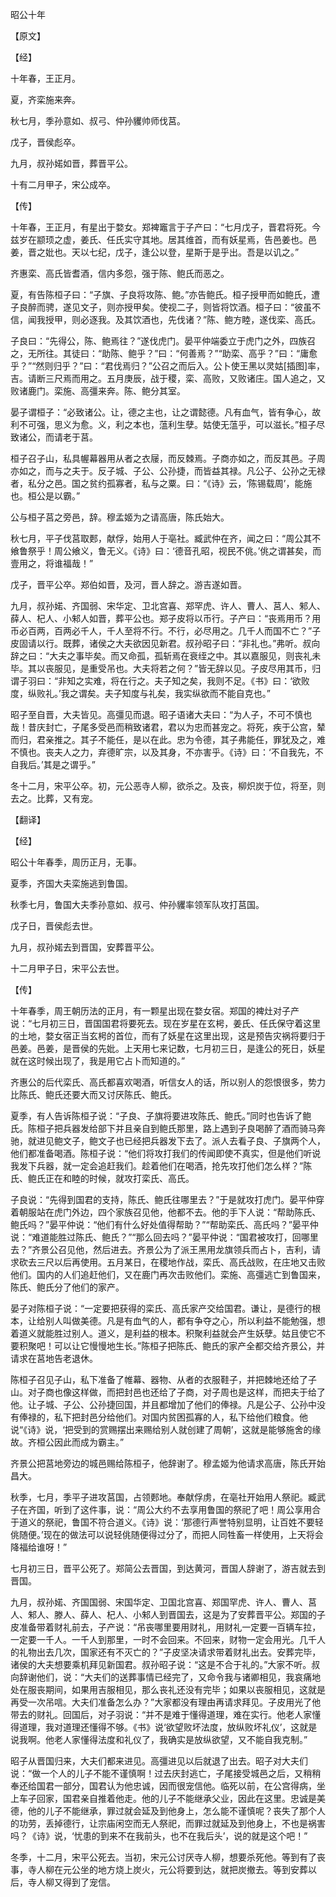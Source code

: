 

昭公十年

【原文】

【经】

十年春，王正月。

夏，齐栾施来奔。

秋七月，季孙意如、叔弓、仲孙貜帅师伐莒。

戊子，晋侯彪卒。

九月，叔孙婼如晋，葬晋平公。

十有二月甲子，宋公成卒。

【传】

十年春，王正月，有星出于婺女。郑裨竈言于子产曰：“七月戊子，晋君将死。今兹岁在颛顼之虚，姜氏、任氏实守其地。居其维首，而有妖星焉，告邑姜也。邑姜，晋之妣也。天以七纪，戊子，逢公以登，星斯于是乎出。吾是以讥之。”

齐惠栾、高氏皆耆酒，信内多怨，强于陈、鲍氏而恶之。

夏，有告陈桓子曰：“子旗、子良将攻陈、鲍。”亦告鲍氏。桓子授甲而如鲍氏，遭子良醉而骋，遂见文子，则亦授甲矣。使视二子，则皆将饮酒。桓子曰：“彼虽不信，闻我授甲，则必逐我。及其饮酒也，先伐诸？”陈、鲍方睦，遂伐栾、高氏。

子良曰：“先得公，陈、鲍焉往？”遂伐虎门。晏平仲端委立于虎门之外，四族召之，无所往。其徒曰：“助陈、鲍乎？”曰：“何善焉？”“助栾、高乎？”曰：“庸愈乎？”“然则归乎？”曰：“君伐焉归？”公召之而后入。公卜使王黑以灵姑[插图]率，吉。请断三尺焉而用之。五月庚辰，战于稷，栾、高败，又败诸庄。国人追之，又败诸鹿门。栾施、高彊来奔。陈、鲍分其室。

晏子谓桓子：“必致诸公。让，德之主也，让之谓懿德。凡有血气，皆有争心，故利不可强，思义为愈。义，利之本也，蕰利生孽。姑使无蕰乎，可以滋长。”桓子尽致诸公，而请老于莒。

桓子召子山，私具幄幕器用从者之衣屦，而反棘焉。子商亦如之，而反其邑。子周亦如之，而与之夫于。反子城、子公、公孙捷，而皆益其禄。凡公子、公孙之无禄者，私分之邑。国之贫约孤寡者，私与之粟。曰：“《诗》云，‘陈锡载周’，能施也。桓公是以霸。”

公与桓子莒之旁邑，辞。穆孟姬为之请高唐，陈氏始大。

秋七月，平子伐莒取郠，献俘，始用人于亳社。臧武仲在齐，闻之曰：“周公其不飨鲁祭乎！周公飨义，鲁无义。《诗》曰：‘德音孔昭，视民不佻。’佻之谓甚矣，而壹用之，将谁福哉！”

戊子，晋平公卒。郑伯如晋，及河，晋人辞之。游吉遂如晋。

九月，叔孙婼、齐国弱、宋华定、卫北宫喜、郑罕虎、许人、曹人、莒人、邾人、薛人、杞人、小邾人如晋，葬平公也。郑子皮将以币行。子产曰：“丧焉用币？用币必百两，百两必千人，千人至将不行。不行，必尽用之。几千人而国不亡？”子皮固请以行。既葬，诸侯之大夫欲因见新君。叔孙昭子曰：“非礼也。”弗听。叔向辞之曰：“大夫之事毕矣。而又命孤，孤斩焉在衰绖之中。其以嘉服见，则丧礼未毕。其以丧服见，是重受吊也。大夫将若之何？”皆无辞以见。子皮尽用其币，归谓子羽曰：“非知之实难，将在行之。夫子知之矣，我则不足。《书》曰：‘欲败度，纵败礼。’我之谓矣。夫子知度与礼矣，我实纵欲而不能自克也。”

昭子至自晋，大夫皆见。高彊见而退。昭子语诸大夫曰：“为人子，不可不慎也哉！昔庆封亡，子尾多受邑而稍致诸君，君以为忠而甚宠之。将死，疾于公宫，辇而归，君亲推之。其子不能任，是以在此。忠为令德，其子弗能任，罪犹及之，难不慎也。丧夫人之力，弃德旷宗，以及其身，不亦害乎。《诗》曰：‘不自我先，不自我后。’其是之谓乎。”

冬十二月，宋平公卒。初，元公恶寺人柳，欲杀之。及丧，柳炽炭于位，将至，则去之。比葬，又有宠。

【翻译】

【经】

昭公十年春季，周历正月，无事。

夏季，齐国大夫栾施逃到鲁国。

秋季七月，鲁国大夫季孙意如、叔弓、仲孙貜率领军队攻打莒国。

戊子日，晋侯彪去世。

九月，叔孙婼去到晋国，安葬晋平公。

十二月甲子日，宋平公去世。

【传】

十年春季，周王朝历法的正月，有一颗星出现在婺女宿。郑国的裨灶对子产说：“七月初三日，晋国国君将要死去。现在岁星在玄枵，姜氏、任氏保守着这里的土地，婺女宿正当玄枵的首位，而有了妖星在这里出现，这是预告灾祸将要归于邑姜。邑姜，是晋侯的先妣。上天用七来记数，七月初三日，是逢公的死日，妖星就在这时候出现了，我是用它占卜而知道的。”

齐惠公的后代栾氏、高氏都喜欢喝酒，听信女人的话，所以别人的怨恨很多，势力比陈氏、鲍氏还要大而又讨厌陈氏、鲍氏。

夏季，有人告诉陈桓子说：“子良、子旗将要进攻陈氏、鲍氏。”同时也告诉了鲍氏。陈桓子把兵器发给部下并且亲自到鲍氏那里，路上遇到子良喝醉了酒而骑马奔驰，就进见鲍文子，鲍文子也已经把兵器发下去了。派人去看子良、子旗两个人，他们都准备喝酒。陈桓子说：“他们将攻打我们的传闻即使不真实，但是他们听说我发下兵器，就一定会追赶我们。趁着他们在喝酒，抢先攻打他们怎么样？”陈氏、鲍氏正在和睦的时候，就攻打栾氏、高氏。

子良说：“先得到国君的支持，陈氏、鲍氏往哪里去？”于是就攻打虎门。晏平仲穿着朝服站在虎门外边，四个家族召见他，他都不去。他的手下人说：“帮助陈氏、鲍氏吗？”晏平仲说：“他们有什么好处值得帮助？”“帮助栾氏、高氏吗？”晏平仲说：“难道能胜过陈氏、鲍氏？”“那么回去吗？”晏平仲说：“国君被攻打，回哪里去？”齐景公召见他，然后进去。齐景公为了派王黑用龙旗领兵而占卜，吉利，请求砍去三尺以后再使用。五月某日，在稷地作战，栾氏、高氏战败，在庄地又击败他们。国内的人们追赶他们，又在鹿门再次击败他们。栾施、高彊逃亡到鲁国来，陈氏、鲍氏分了他们的家产。

晏子对陈桓子说：“一定要把获得的栾氏、高氏家产交给国君。谦让，是德行的根本，让给别人叫做美德。凡是有血气的人，都有争夺之心，所以利益不能勉强，想着道义就能胜过别人。道义，是利益的根本。积聚利益就会产生妖孽。姑且使它不要积聚吧！可以让它慢慢地生长。”陈桓子把陈氏、鲍氏的家产全都交给齐景公，并请求在莒地告老退休。

陈桓子召见子山，私下准备了帷幕、器物、从者的衣服鞋子，并把棘地还给了子山。对子商也像这样做，而把封邑也还给了子商，对子周也是这样，而把夫于给了他。让子城、子公、公孙捷回国，并且都增加了他们的俸禄。凡是公子、公孙中没有俸禄的，私下把封邑分给他们。对国内贫困孤寡的人，私下给他们粮食。他说“《诗》说，‘把受到的赏赐摆出来赐给别人就创建了周朝’，这就是能够施舍的缘故。齐桓公因此而成为霸主。”

齐景公把莒地旁边的城邑赐给陈桓子，他辞谢了。穆孟姬为他请求高唐，陈氏开始昌大。

秋季，七月，季平子进攻莒国，占领郠地。奉献俘虏，在亳社开始用人祭祀。臧武子在齐国，听到了这件事，说：“周公大约不去享用鲁国的祭祀了吧！周公享用合于道义的祭祀，鲁国不符合道义。《诗》说：‘那德行声誉特别显明，让百姓不要轻佻随便。’现在的做法可以说轻佻随便得过分了，而把人同牲畜一样使用，上天将会降福给谁呀！”

七月初三日，晋平公死了。郑简公去晋国，到达黄河，晋国人辞谢了，游吉就去到晋国。

九月，叔孙婼、齐国国弱、宋国华定、卫国北宫喜、郑国罕虎、许人、曹人、莒人、邾人、滕人、薛人、杞人、小邾人到晋国去，这是为了安葬晋平公。郑国的子皮准备带着财礼前去，子产说：“吊丧哪里要用财礼，用财礼一定要一百辆车拉，一定要一千人。一千人到那里，一时不会回来。不回来，财物一定会用光。几千人的礼物出去几次，国家还有不灭亡的？”子皮坚决请求带着财礼出去。安葬完毕，诸侯的大夫想要乘机拜见新国君。叔孙昭子说：“这是不合于礼的。”大家不听。叔向辞谢他们，说：“大夫们的送葬事情已经完了，又命令我与诸卿相见，我哀痛地处在服丧期间，如果用吉服相见，那么丧礼还没有完毕；如果以丧服相见，这就是再受一次吊唁。大夫们准备怎么办？”大家都没有理由再请求拜见。子皮用光了他带去的财礼。回国后，对子羽说：“并不是难于懂得道理，难在实行。他老人家懂得道理，我对道理还懂得不够。《书》说‘欲望败坏法度，放纵败坏礼仪’，这就是说我啊。他老人家懂得法度和礼仪了，我确实是放纵欲望，又不能自我克制。”

昭子从晋国归来，大夫们都来进见。高彊进见以后就退了出去。昭子对大夫们说：“做一个人的儿子不能不谨慎啊！过去庆封逃亡，子尾接受城邑之后，又稍稍奉还给国君一部分，国君认为他忠诚，因而很宠信他。临死以前，在公宫得病，坐上车子回家，国君亲自推着他走。他的儿子不能继承父业，因此在这里。忠诚是美德，他的儿子不能继承，罪过就会延及到他身上，怎么能不谨慎呢？丧失了那个人的功劳，丢掉德行，让宗庙闲空而无人祭祀，而罪过就延及到他身上，不也是祸害吗？《诗》说，‘忧患的到来不在我前头，也不在我后头’，说的就是这个吧！”

冬季，十二月，宋平公死去。当初，宋元公讨厌寺人柳，想要杀死他。等到有了丧事，寺人柳在元公坐的地方烧上炭火，元公将要到达，就把炭撤去。等到安葬以后，寺人柳又得到了宠信。

